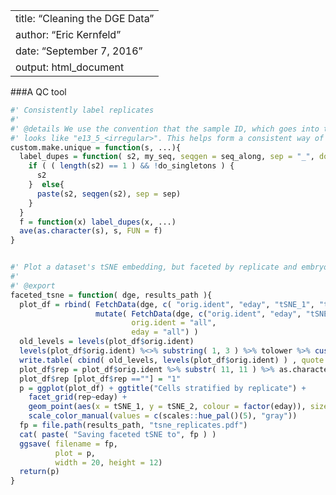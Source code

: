 
---
title: "Cleaning the DGE Data"
author: "Eric Kernfeld"
date: "September 7, 2016"
output: html_document
---


###A QC tool

```r
#' Consistently label replicates
#'
#' @details We use the convention that the sample ID, which goes into the orig.ident variable,
#' looks like "e13_5_<irregular>". This helps form a consistent way of labeling replicates.
custom.make.unique = function(s, ...){
  label_dupes = function( s2, my_seq, seqgen = seq_along, sep = "_", do_singletons = F ) {
    if ( ( length(s2) == 1 ) && !do_singletons ) {
      s2
    }  else{
      paste(s2, seqgen(s2), sep = sep)
    }
  }
  f = function(x) label_dupes(x, ...)
  ave(as.character(s), s, FUN = f)
} 


#' Plot a dataset's tSNE embedding, but faceted by replicate and embryonic day.
#'
#' @export
faceted_tsne = function( dge, results_path ){
  plot_df = rbind( FetchData(dge, c( "orig.ident", "eday", "tSNE_1", "tSNE_2" ) ),
                   mutate( FetchData(dge, c("orig.ident", "eday", "tSNE_1", "tSNE_2" ) ), 
                           orig.ident = "all", 
                           eday = "all") )
  old_levels = levels(plot_df$orig.ident)
  levels(plot_df$orig.ident) %<>% substring( 1, 3 ) %>% tolower %>% custom.make.unique( sep = ".5 rep ")
  write.table( cbind( old_levels, levels(plot_df$orig.ident) ) , quote = F, row.names = F )
  plot_df$rep = plot_df$orig.ident %>% substr( 11, 11 ) %>% as.character
  plot_df$rep [plot_df$rep ==""] = "1"
  p = ggplot(plot_df) + ggtitle("Cells stratified by replicate") + 
    facet_grid(rep~eday) + 
    geom_point(aes(x = tSNE_1, y = tSNE_2, colour = factor(eday)), size = 0.2) + 
    scale_color_manual(values = c(scales::hue_pal()(5), "gray"))
  fp = file.path(results_path, "tsne_replicates.pdf")
  cat( paste( "Saving faceted tSNE to", fp ) )
  ggsave( filename = fp, 
          plot = p, 
          width = 20, height = 12)
  return(p)
}
```

